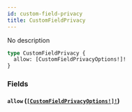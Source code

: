 ```yaml
---
id: custom-field-privacy
title: CustomFieldPrivacy
---
```


No description

```graphql
type CustomFieldPrivacy {
  allow: [CustomFieldPrivacyOptions!]!
}
```

### Fields

#### `allow` ([`[CustomFieldPrivacyOptions!]!`](/graphql/enums/custom-field-privacy-options))
